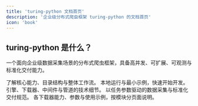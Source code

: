 ```yaml
---
title: 'turing-python 文档首页'
description: '企业级分布式爬虫框架 turing-python 的文档首页'
icon: 'book'
---
```


## turing-python 是什么？

一个面向企业级数据采集场景的分布式爬虫框架，具备高并发、可扩展、可观测与标准化交付能力。

<Columns cols={3}>
  <Card title="框架总览" icon="book" href="/turing-python/overview">
    了解核心能力、目录结构与整体工作流。
  </Card>
  <Card title="快速上手" icon="rocket" href="/turing-python/quickstart">
    本地运行与最小示例，快速开始开发。
  </Card>
  <Card title="体系结构" icon="diagram-project" href="/turing-python/architecture">
    引擎、下载器、中间件与管道的技术细节。
  </Card>
</Columns>

<Card title="采集卡片开发指南" icon="workflow" href="/turing-python/step-mode">
  以任务参数驱动的数据采集与标准化交付规范。
</Card>

<Card title="下载器一览" icon="download" href="/turing-python/downloader">
  各下载器能力、参数与使用示例，按模块分页面说明。
</Card>
